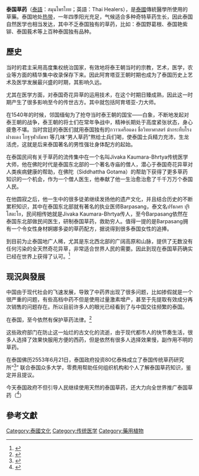{{NoteTA|G1=LS}}
'''泰国草药'''（[[泰語|泰語]]：สมุนไพรไทย；英語：Thai Healers），是[[泰國|泰國]]傳統醫學所使用的草藥。泰国地处[[热带|热带]]，一年四季阳光充足，气候适合多种奇特草药生长，因此泰国自然医学也相当发达，其中不乏泰国独有的草药，比如：泰国野葛根、泰国艳紫铆、泰国莪术等上百种泰国独有品种。

==歷史==
当时的君主采用高度集权统治国家，有效地将泰王朝当时的宗教，艺术，医学，农业等方面的精华集中收录保存下来。因此阿育塔亚王朝时期也成为了泰国历史上艺术及医学发展最兴盛的时期，其影响久远。

尤其在医学方面，对泰国奇花异草的运用技术，在这个时期日臻成熟，因此这一时期产生了很多影响至今的传世古方。其中就包括阿育塔亚-力大师。

在1540年的时候，邻国缅甸为了抢夺当时泰王朝的国宝——白象，不断地发起对泰王朝的战争，泰王朝的将士们在常年争战中，精神长期处于高度紧张状态，身心疲惫不堪。当时宫廷的泰医们就用泰国独有的กวาวเครือแดง  ชื่อวิทยาศาสตร์ ม้ากระทืบโรง ฝางแดง โกฐจุฬาลัมพา 等几味“男人草药”熬给士兵们喝，使泰国士兵精力充沛，生龙活虎，这就是后来泰国著名的男性强壮身体配方的起始。

在泰国民间有关于草药的流传集中在一个名叫Jivaka Kaumara-Bhrtya传统医学大师，他在佛陀时代是泰国东北部的一个著名寺庙的僧人，潜心于泰国奇花异草对人类疾病健康的帮助，在佛陀（Siddhattha Gotama）的帮助下获得了更多草药知识的一个机会，作为一个僧人医生，他奉献了他一生治愈治愈了千千万万个泰国人民。

在他圆寂之后，他一生中的很多徒弟继续发扬他的遗产文化，并且结合历史的不断累积知识，其中在泰国东北部就有著名的执业医师Barpasang，泰文名ปรัชภศร ปุริโสตะโย，民间相传她就是Jivaka Kaumara-Bhrtya传人，至今Barpasang依然在泰国东北部做民间医生，研制泰国草药，救助穷人。值得一提的是Barpasang拥有一个令女性身材婀娜多姿的草药配方，据说得到很多泰国女性的追捧。

到目前为止泰国地广人稀，尤其是东北西北部的广阔高原和山脉，提供了无数没有任何污染的全天然奇花异草，非常适合世界人民的需要。因此到现在泰国草药确实已经在世界上获得了认可。<ref>{{Cite web |url=http://loe.org/shows/segments.html?programID=01-P13-00004&segmentID=7 |title=美国公共国际广播电台（上活在地球上栏目）描述泰草药 |accessdate=2015-06-24 |archive-date=2015-09-28 |archive-url=https://web.archive.org/web/20150928160522/http://loe.org/shows/segments.html?programID=01-P13-00004&segmentID=7 |dead-url=no }}</ref>

==现況與發展==
中国由于现代社会的飞速发展，导致了中药界出现了很多问题，比如掺假就是一个很严重的问题，有些高档中药不但是使用过量激素增产，甚至于先提取有效成分再次销售的问题存在。所以目前许多人的眼光已经看到了与中国交往频繁的泰国。

在泰国，至今依然有保护草药法律。<ref>{{Cite web |url=http://policy.mofcom.gov.cn/GlobalLaw/english/flaw!fetch.action?libcode=flaw&id=0c96e12a-94df-4d5f-b861-c37198825f44&classcode=330 |title=泰国保护草药法律 |accessdate=2015-06-24 |archive-date=2015-06-30 |archive-url=https://web.archive.org/web/20150630040144/http://policy.mofcom.gov.cn/GlobalLaw/english/flaw!fetch.action?libcode=flaw&id=0c96e12a-94df-4d5f-b861-c37198825f44&classcode=330 |dead-url=no }}</ref>

这些政府部门在防止这一灿烂的古文化的流逝，由于现代都市人的快节奏生活，很多人选择了效果快服用方便的西药，但是依然有很多人选择效果慢，副作用不明的草药。

在泰国佛历2553年6月21日，泰国政府投资80亿泰株成立了泰国传统草药研究所“<ref>{{Cite web |url=http://tmri.dtam.moph.go.th/history.php |title=泰国传统草药研究所 |accessdate=2015-06-24 |archive-date=2015-06-26 |archive-url=https://web.archive.org/web/20150626122839/http://tmri.dtam.moph.go.th/history.php |dead-url=yes }}</ref>”    联合泰国众多大学，零费用帮助任何组织机构和个人了解泰国草药知识，鉴定并且提议。

今天泰国政府不但引导人民继续使用天然的泰国草药，还大力向全世界推广泰国草药（<ref>{{Cite web |url=http://www.wongkarnpat.com/viewya.php?id=559#.VYeG3_le_3M |title=泰国皇家医学研究所教授关于泰国草药市场化的研究 |accessdate=2015-06-24 |archive-date=2016-03-04 |archive-url=https://web.archive.org/web/20160304070010/http://www.wongkarnpat.com/viewya.php?id=559#.VYeG3_le_3M |dead-url=no }}</ref>）

==參考文獻==
{{reflist}}

[[Category:泰國文化|Category:泰國文化]]
[[Category:传统医学|Category:传统医学]]
[[Category:藥用植物|Category:藥用植物]]